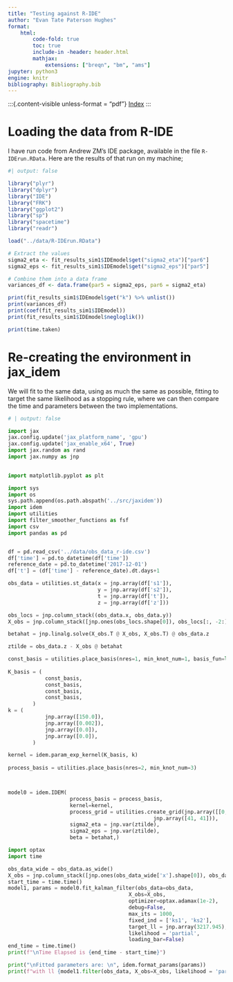```yaml
---
title: "Testing against R-IDE"
author: "Evan Tate Paterson Hughes"
format:
    html:
        code-fold: true
        toc: true
        include-in -header: header.html
        mathjax:
            extensions: ["breqn", "bm", "ams"]
jupyter: python3
engine: knitr
bibliography: Bibliography.bib
---
```


:::{.content-visible unless-format = "pdf"}
[Index](../index.html)
:::

# Loading the data from R-IDE

I have run code from Andrew ZM's IDE package, available in the file `R-IDErun.RData`. 
Here are the results of that run on my machine;

```r
#| output: false

library("plyr")
library("dplyr")
library("IDE")
library("FRK")
library("ggplot2")
library("sp")
library("spacetime")
library("readr")
```


```r
load("../data/R-IDErun.RData")

# Extract the values
sigma2_eta <- fit_results_sim1$IDEmodel$get("sigma2_eta")["par6"]
sigma2_eps <- fit_results_sim1$IDEmodel$get("sigma2_eps")["par5"]

# Combine them into a data frame
variances_df <- data.frame(par5 = sigma2_eps, par6 = sigma2_eta)

print(fit_results_sim1$IDEmodel$get("k") %>% unlist())
print(variances_df)
print(coef(fit_results_sim1$IDEmodel)) 
print(fit_results_sim1$IDEmodel$negloglik())

print(time.taken)
```

# Re-creating the environment in jax_idem

We will fit to the same data, using as much the same as possible, fitting to target the same likelihood as a stopping rule, where we can then compare the time and parameters between the two implementations.

```python
# | output: false

import jax
jax.config.update('jax_platform_name', 'gpu')
jax.config.update('jax_enable_x64', True)
import jax.random as rand
import jax.numpy as jnp

                             
import matplotlib.pyplot as plt

import sys
import os
sys.path.append(os.path.abspath('../src/jaxidem'))
import idem
import utilities
import filter_smoother_functions as fsf
import csv
import pandas as pd


df = pd.read_csv('../data/obs_data_r-ide.csv')
df['time'] = pd.to_datetime(df['time'])
reference_date = pd.to_datetime('2017-12-01')
df['t'] = (df['time'] - reference_date).dt.days+1

obs_data = utilities.st_data(x = jnp.array(df['s1']),
                             y = jnp.array(df['s2']),
                             t = jnp.array(df['t']),
                             z = jnp.array(df['z']))

obs_locs = jnp.column_stack((obs_data.x, obs_data.y))
X_obs = jnp.column_stack([jnp.ones(obs_locs.shape[0]), obs_locs[:, -2:]])

betahat = jnp.linalg.solve(X_obs.T @ X_obs, X_obs.T) @ obs_data.z

ztilde = obs_data.z - X_obs @ betahat

const_basis = utilities.place_basis(nres=1, min_knot_num=1, basis_fun=lambda s, r: 1)
                                                
K_basis = (
            const_basis,
            const_basis,
            const_basis,
            const_basis,
        )
k = (
            jnp.array([150.0]),
            jnp.array([0.002]),
            jnp.array([0.0]),
            jnp.array([0.0]),
        )

kernel = idem.param_exp_kernel(K_basis, k)
                                               
process_basis = utilities.place_basis(nres=2, min_knot_num=3)



model0 = idem.IDEM(
                    process_basis = process_basis,
                    kernel=kernel,
                    process_grid = utilities.create_grid(jnp.array([[0, 1], [0, 1]]),
                                               jnp.array([41, 41])),
                    sigma2_eta = jnp.var(ztilde),
                    sigma2_eps = jnp.var(ztilde),
                    beta = betahat,)
```

```python
import optax
import time

obs_data_wide = obs_data.as_wide()
X_obs = jnp.column_stack([jnp.ones(obs_data_wide['x'].shape[0]), obs_data_wide['x'], obs_data_wide['y']])
start_time = time.time()
model1, params = model0.fit_kalman_filter(obs_data=obs_data,
                                       X_obs=X_obs, 
                                       optimizer=optax.adamax(1e-2),
                                       debug=False,
                                       max_its = 1000,
                                       fixed_ind = ['ks1', 'ks2'],
                                       target_ll = jnp.array(3217.945),
                                       likelihood = 'partial',
                                       loading_bar=False)
end_time = time.time()
print(f"\nTime Elapsed is {end_time - start_time}")

print("\nFitted parameters are: \n", idem.format_params(params))
print(f"with ll {model1.filter(obs_data, X_obs=X_obs, likelihood = 'partial')[0].tolist()}")
```
